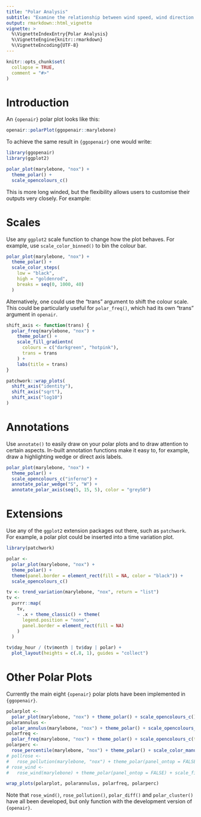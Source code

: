 ```yaml
---
title: "Polar Analysis"
subtitle: "Examine the relationship between wind speed, wind direction and pollutant concentrations."
output: rmarkdown::html_vignette
vignette: >
  %\VignetteIndexEntry{Polar Analysis}
  %\VignetteEngine{knitr::rmarkdown}
  %\VignetteEncoding{UTF-8}
---
```


```r
knitr::opts_chunk$set(
  collapse = TRUE,
  comment = "#>"
)
```

# Introduction

An `{openair}` polar plot looks like this:

```r
openair::polarPlot(ggopenair::marylebone)
```

To achieve the same result in `{ggopenair}` one would write:

```r
library(ggopenair)
library(ggplot2)

polar_plot(marylebone, "nox") +
  theme_polar() +
  scale_opencolours_c()
```

This is more long winded, but the flexibility allows users to customise their outputs very closely. For example:

# Scales

Use any `ggplot2` scale function to change how the plot behaves. For example, use `scale_color_binned()` to bin the colour bar.

```r
polar_plot(marylebone, "nox") +
  theme_polar() +
  scale_color_steps(
    low = "black",
    high = "goldenrod",
    breaks = seq(0, 1000, 40)
  )
```

Alternatively, one could use the "trans" argument to shift the colour scale. This could be particularly useful for `polar_freq()`, which had its own "trans" argument in `openair`.

```r
shift_axis <- function(trans) {
  polar_freq(marylebone, "nox") +
    theme_polar() +
    scale_fill_gradientn(
      colours = c("darkgreen", "hotpink"),
      trans = trans
    ) +
    labs(title = trans)
}

patchwork::wrap_plots(
  shift_axis("identity"),
  shift_axis("sqrt"),
  shift_axis("log10")
)
```

# Annotations

Use `annotate()` to easily draw on your polar plots and to draw attention to certain aspects. In-built annotation functions make it easy to, for example, draw a highlighting wedge or direct axis labels.

```r
polar_plot(marylebone, "nox") +
  theme_polar() +
  scale_opencolours_c("inferno") +
  annotate_polar_wedge("S", "W") +
  annotate_polar_axis(seq(5, 15, 5), color = "grey50")
```

# Extensions

Use any of the `ggplot2` extension packages out there, such as `patchwork`. For example, a polar plot could be inserted into a time variation plot.

```r
library(patchwork)

polar <-
  polar_plot(marylebone, "nox") +
  theme_polar() +
  theme(panel.border = element_rect(fill = NA, color = "black")) +
  scale_opencolours_c()

tv <- trend_variation(marylebone, "nox", return = "list")
tv <-
  purrr::map(
    tv,
    ~ .x + theme_classic() + theme(
      legend.position = "none",
      panel.border = element_rect(fill = NA)
    )
  )

tv$day_hour / (tv$month | tv$day | polar) +
  plot_layout(heights = c(.8, 1), guides = "collect")
```

# Other Polar Plots

Currently the main eight `{openair}` polar plots have been implemented in `{ggopenair}`.

```r
polarplot <-
  polar_plot(marylebone, "nox") + theme_polar() + scale_opencolours_c()
polarannulus <-
  polar_annulus(marylebone, "nox") + theme_polar() + scale_opencolours_c()
polarfreq <-
  polar_freq(marylebone, "nox") + theme_polar() + scale_opencolours_c(trans = "sqrt")
polarperc <-
  rose_percentile(marylebone, "nox") + theme_polar() + scale_color_manual(values = openair::openColours(n = 5))
# pollrose <-
#   rose_pollution(marylebone, "nox") + theme_polar(panel_ontop = FALSE) + scale_fill_manual(values = rev(openair::openColours(n = 7)))
# rose_wind <-
#   rose_wind(marylebone) + theme_polar(panel_ontop = FALSE) + scale_fill_manual(values = rev(openair::openColours(n = 4)))

wrap_plots(polarplot, polarannulus, polarfreq, polarperc)
```

Note that `rose_wind()`, `rose_pollution()`, `polar_diff()` and `polar_cluster()` have all been developed, but only function with the development version of `{openair}`.

<!-- # The Three Roses -->

<!-- Note that the two "roses" above - wind and pollution - have their own annotation functions to put on their. The `rose_angle` arguments are required if you change the `angle` argument of wind/rose_pollution due to the way `geom_col()` interacts with `coord_polar()` --- simply copy the chosen argument for `angle` and it'll fix any strangeness when `wd` is near 0/North. -->

<!-- ```{r} -->
<!-- rose_wind(marylebone, facet = "daylight") + -->
<!--   theme_polar(panel_ontop = FALSE) + -->
<!--   annotate_rose_text(y = 15, wd = "SE", size = 2.5) -->
<!-- ``` -->

<!-- The functionality to compare two sets of ws/wd data felt a bit misplaced in `pollutionRose()`, so `{ggopenair}` exports a separate `rose_metbias()` function. This also lets the plot better reflect what it is actually representing (no more N/S/E/W axis labels). -->

<!-- ```{r} -->
<!-- mydata <- dplyr::mutate(marylebone, -->
<!--                         ws2 = ws + 2 * rnorm(nrow(marylebone)) + 1, -->
<!--                         wd2 = wd + 30 * rnorm(nrow(marylebone)) + 30 -->
<!-- ) -->

<!-- ## need to correct negative wd -->
<!-- id <- which(mydata$wd2 < 0) -->
<!-- mydata$wd2[id] <- mydata$wd2[id] + 360 -->

<!-- ## results show postive bias in wd and ws -->
<!-- rose_metbias( -->
<!--   mydata, -->
<!--   ws = "ws", -->
<!--   wd = "wd", -->
<!--   ws2 = "ws2", -->
<!--   wd2 = "wd2" -->
<!-- ) + -->
<!--   theme_polar(panel_ontop = FALSE) + -->
<!--   scale_fill_manual(values = c("darkblue", "hotpink")) + -->
<!--   annotate_rose_text(wd = "SW", y = 10, rose_angle = 10) -->

<!-- ``` -->

